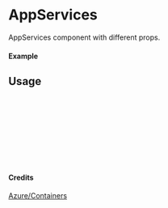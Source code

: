 
<Meta of={AppServices} title="Azure/Containers/AppServices" />

# AppServices

AppServices component with different props.

#### Example

<Canvas of={AppServices.Primary} />

## Usage

```ts
import { AppServices } from "yadl-ui";

const Example = () => {
  return (
      <AppServices />
  );
};

export default Example;
```

#### Credits
[Azure/Containers](https://learn.microsoft.com/en-us/azure/architecture/icons/)
